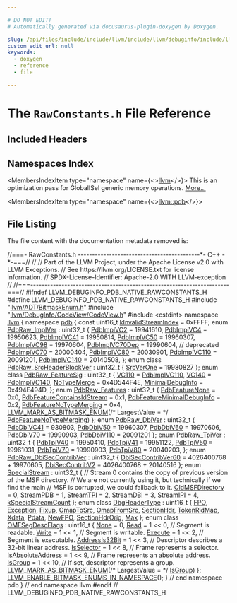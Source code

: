 ```yaml
---

# DO NOT EDIT!
# Automatically generated via docusaurus-plugin-doxygen by Doxygen.

slug: /api/files/include/include/llvm/include/llvm/debuginfo/include/llvm/debuginfo/pdb/include/llvm/debuginfo/pdb/native/rawconstants-h
custom_edit_url: null
keywords:
  - doxygen
  - reference
  - file

---
```





# The `RawConstants.h` File Reference

<DoxygenPage pluginConfig={pluginConfig}>



## Included Headers

<IncludesList>
<IncludesListItem
  filePath="llvm/ADT/BitmaskEnum.h"
  permalink="/docs/api/files/include/include/llvm/include/llvm/adt/bitmaskenum-h"
  isLocal="true" />
<IncludesListItem
  filePath="llvm/DebugInfo/CodeView/CodeView.h"
  permalink="/docs/api/files/include/include/llvm/include/llvm/debuginfo/include/llvm/debuginfo/codeview/codeview-h"
  isLocal="true" />
<IncludesListItem
  filePath="cstdint"
  permalink=""
  isLocal="false" />
</IncludesList>

## Namespaces Index

<MembersIndex>

<MembersIndexItem
  type="namespace"
  name={<><a href="/docs/api/namespaces/llvm">llvm</a></>}>
This is an optimization pass for GlobalISel generic memory operations. <a href="/docs/api/namespaces/llvm/#details">More...</a>
</MembersIndexItem>

<MembersIndexItem
  type="namespace"
  name={<><a href="/docs/api/namespaces/llvm/pdb">llvm::pdb</a></>}>
</MembersIndexItem>

</MembersIndex>


## File Listing

The file content with the documentation metadata removed is:

<ProgramListing>

<Link id="l00001" /><CodeLine lineNumber="1"><Highlight kind="comment">//===- RawConstants.h -------------------------------------------&#42;- C++ -&#42;-===//</Highlight><Highlight kind="normal"></Highlight></CodeLine>
<Link id="l00002" /><CodeLine lineNumber="2"><Highlight kind="normal"></Highlight><Highlight kind="comment">//</Highlight><Highlight kind="normal"></Highlight></CodeLine>
<Link id="l00003" /><CodeLine lineNumber="3"><Highlight kind="normal"></Highlight><Highlight kind="comment">// Part of the LLVM Project, under the Apache License v2.0 with LLVM Exceptions.</Highlight><Highlight kind="normal"></Highlight></CodeLine>
<Link id="l00004" /><CodeLine lineNumber="4"><Highlight kind="normal"></Highlight><Highlight kind="comment">// See https://llvm.org/LICENSE.txt for license information.</Highlight><Highlight kind="normal"></Highlight></CodeLine>
<Link id="l00005" /><CodeLine lineNumber="5"><Highlight kind="normal"></Highlight><Highlight kind="comment">// SPDX-License-Identifier: Apache-2.0 WITH LLVM-exception</Highlight><Highlight kind="normal"></Highlight></CodeLine>
<Link id="l00006" /><CodeLine lineNumber="6"><Highlight kind="normal"></Highlight><Highlight kind="comment">//</Highlight><Highlight kind="normal"></Highlight></CodeLine>
<Link id="l00007" /><CodeLine lineNumber="7"><Highlight kind="normal"></Highlight><Highlight kind="comment">//===----------------------------------------------------------------------===//</Highlight><Highlight kind="normal"></Highlight></CodeLine>
<Link id="l00008" /><CodeLine lineNumber="8"><Highlight kind="normal"></Highlight></CodeLine>
<Link id="l00009" /><CodeLine lineNumber="9"><Highlight kind="normal"></Highlight><Highlight kind="preprocessor">#ifndef LLVM&#95;DEBUGINFO&#95;PDB&#95;NATIVE&#95;RAWCONSTANTS&#95;H</Highlight><Highlight kind="normal"></Highlight></CodeLine>
<Link id="l00010" /><CodeLine lineNumber="10"><Highlight kind="normal"></Highlight><Highlight kind="preprocessor">#define LLVM&#95;DEBUGINFO&#95;PDB&#95;NATIVE&#95;RAWCONSTANTS&#95;H</Highlight><Highlight kind="normal"></Highlight></CodeLine>
<Link id="l00011" /><CodeLine lineNumber="11"><Highlight kind="normal"></Highlight></CodeLine>
<Link id="l00012" /><CodeLine lineNumber="12"><Highlight kind="normal"></Highlight><Highlight kind="preprocessor">#include &quot;<a href="/docs/api/files/include/include/llvm/include/llvm/adt/bitmaskenum-h">llvm/ADT/BitmaskEnum.h</a>&quot;</Highlight><Highlight kind="normal"></Highlight></CodeLine>
<Link id="l00013" /><CodeLine lineNumber="13"><Highlight kind="normal"></Highlight><Highlight kind="preprocessor">#include &quot;<a href="/docs/api/files/include/include/llvm/include/llvm/debuginfo/include/llvm/debuginfo/codeview/codeview-h">llvm/DebugInfo/CodeView/CodeView.h</a>&quot;</Highlight><Highlight kind="normal"></Highlight></CodeLine>
<Link id="l00014" /><CodeLine lineNumber="14"><Highlight kind="normal"></Highlight><Highlight kind="preprocessor">#include &lt;cstdint&gt;</Highlight><Highlight kind="normal"></Highlight></CodeLine>
<Link id="l00015" /><CodeLine lineNumber="15"><Highlight kind="normal"></Highlight></CodeLine>
<Link id="l00016" /><CodeLine lineNumber="16"><Highlight kind="normal"></Highlight><Highlight kind="keyword">namespace </Highlight><Highlight kind="normal"><a href="/docs/api/namespaces/llvm">llvm</a> &#123;</Highlight></CodeLine>
<Link id="l00017" /><CodeLine lineNumber="17"><Highlight kind="normal"></Highlight><Highlight kind="keyword">namespace </Highlight><Highlight kind="normal"><a href="/docs/api/namespaces/llvm/pdb">pdb</a> &#123;</Highlight></CodeLine>
<Link id="l00018" /><CodeLine lineNumber="18"><Highlight kind="normal"></Highlight></CodeLine>
<Link id="l00019" /><CodeLine lineNumber="19" lineLink="/docs/api/namespaces/llvm/pdb/#a0a7a9a9849fa2f1e5dec7a99ba9530da"><Highlight kind="normal"></Highlight><Highlight kind="keyword">const</Highlight><Highlight kind="normal"> uint16&#95;t <a href="/docs/api/namespaces/llvm/pdb/#a0a7a9a9849fa2f1e5dec7a99ba9530da">kInvalidStreamIndex</a> = 0xFFFF;</Highlight></CodeLine>
<Link id="l00020" /><CodeLine lineNumber="20"><Highlight kind="normal"></Highlight></CodeLine>
<Link id="l00021" /><CodeLine lineNumber="21" lineLink="/docs/api/namespaces/llvm/pdb/#ad17ec0f543b59c53c2661bea8c3b927e"><Highlight kind="normal"></Highlight><Highlight kind="keyword">enum</Highlight><Highlight kind="normal"> <a href="/docs/api/namespaces/llvm/pdb/#ad17ec0f543b59c53c2661bea8c3b927e">PdbRaw&#95;ImplVer</a> : uint32&#95;t &#123;</Highlight></CodeLine>
<Link id="l00022" /><CodeLine lineNumber="22" lineLink="/docs/api/namespaces/llvm/pdb/#ad17ec0f543b59c53c2661bea8c3b927eac38c1dcd9afd4e0af3d9b3e54417f318"><Highlight kind="normal">  <a href="/docs/api/namespaces/llvm/pdb/#ad17ec0f543b59c53c2661bea8c3b927eac38c1dcd9afd4e0af3d9b3e54417f318">PdbImplVC2</a> = 19941610,</Highlight></CodeLine>
<Link id="l00023" /><CodeLine lineNumber="23" lineLink="/docs/api/namespaces/llvm/pdb/#ad17ec0f543b59c53c2661bea8c3b927eadadde6afe9d4b277e1a3bdbb9560d242"><Highlight kind="normal">  <a href="/docs/api/namespaces/llvm/pdb/#ad17ec0f543b59c53c2661bea8c3b927eadadde6afe9d4b277e1a3bdbb9560d242">PdbImplVC4</a> = 19950623,</Highlight></CodeLine>
<Link id="l00024" /><CodeLine lineNumber="24" lineLink="/docs/api/namespaces/llvm/pdb/#ad17ec0f543b59c53c2661bea8c3b927eaca5b2b81041ea4c32360dffed232189b"><Highlight kind="normal">  <a href="/docs/api/namespaces/llvm/pdb/#ad17ec0f543b59c53c2661bea8c3b927eaca5b2b81041ea4c32360dffed232189b">PdbImplVC41</a> = 19950814,</Highlight></CodeLine>
<Link id="l00025" /><CodeLine lineNumber="25" lineLink="/docs/api/namespaces/llvm/pdb/#ad17ec0f543b59c53c2661bea8c3b927ea4e2e8184febfada53c65ee4aa2112ee7"><Highlight kind="normal">  <a href="/docs/api/namespaces/llvm/pdb/#ad17ec0f543b59c53c2661bea8c3b927ea4e2e8184febfada53c65ee4aa2112ee7">PdbImplVC50</a> = 19960307,</Highlight></CodeLine>
<Link id="l00026" /><CodeLine lineNumber="26" lineLink="/docs/api/namespaces/llvm/pdb/#ad17ec0f543b59c53c2661bea8c3b927eab1101c67267ca226bce01dc11757f8a1"><Highlight kind="normal">  <a href="/docs/api/namespaces/llvm/pdb/#ad17ec0f543b59c53c2661bea8c3b927eab1101c67267ca226bce01dc11757f8a1">PdbImplVC98</a> = 19970604,</Highlight></CodeLine>
<Link id="l00027" /><CodeLine lineNumber="27" lineLink="/docs/api/namespaces/llvm/pdb/#ad17ec0f543b59c53c2661bea8c3b927ea78747fea1a006da772033202b947e27c"><Highlight kind="normal">  <a href="/docs/api/namespaces/llvm/pdb/#ad17ec0f543b59c53c2661bea8c3b927ea78747fea1a006da772033202b947e27c">PdbImplVC70Dep</a> = 19990604, </Highlight><Highlight kind="comment">// deprecated</Highlight><Highlight kind="normal"></Highlight></CodeLine>
<Link id="l00028" /><CodeLine lineNumber="28" lineLink="/docs/api/namespaces/llvm/pdb/#ad17ec0f543b59c53c2661bea8c3b927ea0100542a7c938adb43d4b979331bbcb5"><Highlight kind="normal">  <a href="/docs/api/namespaces/llvm/pdb/#ad17ec0f543b59c53c2661bea8c3b927ea0100542a7c938adb43d4b979331bbcb5">PdbImplVC70</a> = 20000404,</Highlight></CodeLine>
<Link id="l00029" /><CodeLine lineNumber="29" lineLink="/docs/api/namespaces/llvm/pdb/#ad17ec0f543b59c53c2661bea8c3b927eae331f6be7b6e4078f194ae15dac03f51"><Highlight kind="normal">  <a href="/docs/api/namespaces/llvm/pdb/#ad17ec0f543b59c53c2661bea8c3b927eae331f6be7b6e4078f194ae15dac03f51">PdbImplVC80</a> = 20030901,</Highlight></CodeLine>
<Link id="l00030" /><CodeLine lineNumber="30" lineLink="/docs/api/namespaces/llvm/pdb/#ad17ec0f543b59c53c2661bea8c3b927eafcbe56d20b3e5fd6ca2844aba0ef00bb"><Highlight kind="normal">  <a href="/docs/api/namespaces/llvm/pdb/#ad17ec0f543b59c53c2661bea8c3b927eafcbe56d20b3e5fd6ca2844aba0ef00bb">PdbImplVC110</a> = 20091201,</Highlight></CodeLine>
<Link id="l00031" /><CodeLine lineNumber="31" lineLink="/docs/api/namespaces/llvm/pdb/#ad17ec0f543b59c53c2661bea8c3b927eaa177009c6d59129a5c452042096ccf25"><Highlight kind="normal">  <a href="/docs/api/namespaces/llvm/pdb/#ad17ec0f543b59c53c2661bea8c3b927eaa177009c6d59129a5c452042096ccf25">PdbImplVC140</a> = 20140508,</Highlight></CodeLine>
<Link id="l00032" /><CodeLine lineNumber="32"><Highlight kind="normal">&#125;;</Highlight></CodeLine>
<Link id="l00033" /><CodeLine lineNumber="33"><Highlight kind="normal"></Highlight></CodeLine>
<Link id="l00034" /><CodeLine lineNumber="34" lineLink="/docs/api/namespaces/llvm/pdb/#a95deca884b4769adec87397f7d148e09"><Highlight kind="normal"></Highlight><Highlight kind="keyword">enum class</Highlight><Highlight kind="normal"> <a href="/docs/api/namespaces/llvm/pdb/#a95deca884b4769adec87397f7d148e09">PdbRaw&#95;SrcHeaderBlockVer</a> : uint32&#95;t &#123; <a href="/docs/api/namespaces/llvm/pdb/#a95deca884b4769adec87397f7d148e09ac43f5f5c957e433db3d2e0ea093e5297">SrcVerOne</a> = 19980827 &#125;;</Highlight></CodeLine>
<Link id="l00035" /><CodeLine lineNumber="35"><Highlight kind="normal"></Highlight></CodeLine>
<Link id="l00036" /><CodeLine lineNumber="36" lineLink="/docs/api/namespaces/llvm/pdb/#a86e0553e34d25c1eba47da3234b144f7"><Highlight kind="normal"></Highlight><Highlight kind="keyword">enum class</Highlight><Highlight kind="normal"> <a href="/docs/api/namespaces/llvm/pdb/#a86e0553e34d25c1eba47da3234b144f7">PdbRaw&#95;FeatureSig</a> : uint32&#95;t &#123;</Highlight></CodeLine>
<Link id="l00037" /><CodeLine lineNumber="37" lineLink="/docs/api/namespaces/llvm/pdb/#a86e0553e34d25c1eba47da3234b144f7a8a67e6b6705f4a011838a8242242e35f"><Highlight kind="normal">  <a href="/docs/api/namespaces/llvm/pdb/#a86e0553e34d25c1eba47da3234b144f7a8a67e6b6705f4a011838a8242242e35f">VC110</a> = <a href="/docs/api/namespaces/llvm/pdb/#ad17ec0f543b59c53c2661bea8c3b927eafcbe56d20b3e5fd6ca2844aba0ef00bb">PdbImplVC110</a>,</Highlight></CodeLine>
<Link id="l00038" /><CodeLine lineNumber="38" lineLink="/docs/api/namespaces/llvm/pdb/#a86e0553e34d25c1eba47da3234b144f7a090d36009ce4ca0698bae2c1abba7be9"><Highlight kind="normal">  <a href="/docs/api/namespaces/llvm/pdb/#a86e0553e34d25c1eba47da3234b144f7a090d36009ce4ca0698bae2c1abba7be9">VC140</a> = <a href="/docs/api/namespaces/llvm/pdb/#ad17ec0f543b59c53c2661bea8c3b927eaa177009c6d59129a5c452042096ccf25">PdbImplVC140</a>,</Highlight></CodeLine>
<Link id="l00039" /><CodeLine lineNumber="39" lineLink="/docs/api/namespaces/llvm/pdb/#a86e0553e34d25c1eba47da3234b144f7ae4236c942ccac2d6cbb6fdb330d5a67d"><Highlight kind="normal">  <a href="/docs/api/namespaces/llvm/pdb/#a86e0553e34d25c1eba47da3234b144f7ae4236c942ccac2d6cbb6fdb330d5a67d">NoTypeMerge</a> = 0x4D544F4E,</Highlight></CodeLine>
<Link id="l00040" /><CodeLine lineNumber="40" lineLink="/docs/api/namespaces/llvm/pdb/#a86e0553e34d25c1eba47da3234b144f7ac04233006ecdd96147cf1c91ef59a36a"><Highlight kind="normal">  <a href="/docs/api/namespaces/llvm/pdb/#a86e0553e34d25c1eba47da3234b144f7ac04233006ecdd96147cf1c91ef59a36a">MinimalDebugInfo</a> = 0x494E494D,</Highlight></CodeLine>
<Link id="l00041" /><CodeLine lineNumber="41"><Highlight kind="normal">&#125;;</Highlight></CodeLine>
<Link id="l00042" /><CodeLine lineNumber="42"><Highlight kind="normal"></Highlight></CodeLine>
<Link id="l00043" /><CodeLine lineNumber="43" lineLink="/docs/api/namespaces/llvm/pdb/#a731e4835a2b752a938539925fcb0e1b9"><Highlight kind="normal"></Highlight><Highlight kind="keyword">enum</Highlight><Highlight kind="normal"> <a href="/docs/api/namespaces/llvm/pdb/#a731e4835a2b752a938539925fcb0e1b9">PdbRaw&#95;Features</a> : uint32&#95;t &#123;</Highlight></CodeLine>
<Link id="l00044" /><CodeLine lineNumber="44" lineLink="/docs/api/namespaces/llvm/pdb/#a731e4835a2b752a938539925fcb0e1b9a568a23d06a25518a6f26b7ba45016cc5"><Highlight kind="normal">  <a href="/docs/api/namespaces/llvm/pdb/#a731e4835a2b752a938539925fcb0e1b9a568a23d06a25518a6f26b7ba45016cc5">PdbFeatureNone</a> = 0x0,</Highlight></CodeLine>
<Link id="l00045" /><CodeLine lineNumber="45" lineLink="/docs/api/namespaces/llvm/pdb/#a731e4835a2b752a938539925fcb0e1b9afbfc37c08fe887d54debc46ca8da1f48"><Highlight kind="normal">  <a href="/docs/api/namespaces/llvm/pdb/#a731e4835a2b752a938539925fcb0e1b9afbfc37c08fe887d54debc46ca8da1f48">PdbFeatureContainsIdStream</a> = 0x1,</Highlight></CodeLine>
<Link id="l00046" /><CodeLine lineNumber="46" lineLink="/docs/api/namespaces/llvm/pdb/#a731e4835a2b752a938539925fcb0e1b9a5bbdcc60da267e84d84622f76b4f201d"><Highlight kind="normal">  <a href="/docs/api/namespaces/llvm/pdb/#a731e4835a2b752a938539925fcb0e1b9a5bbdcc60da267e84d84622f76b4f201d">PdbFeatureMinimalDebugInfo</a> = 0x2,</Highlight></CodeLine>
<Link id="l00047" /><CodeLine lineNumber="47" lineLink="/docs/api/namespaces/llvm/pdb/#a731e4835a2b752a938539925fcb0e1b9a90c22b2f525ea871e1e7e2c081ff6609"><Highlight kind="normal">  <a href="/docs/api/namespaces/llvm/pdb/#a731e4835a2b752a938539925fcb0e1b9a90c22b2f525ea871e1e7e2c081ff6609">PdbFeatureNoTypeMerging</a> = 0x4,</Highlight></CodeLine>
<Link id="l00048" /><CodeLine lineNumber="48"><Highlight kind="normal">  <a href="/docs/api/namespaces/llvm/#a9db8c44b250b90e3ab7e4d144e7c9c2eaab882f7771b12a605e94c8abb12db9cf">LLVM&#95;MARK&#95;AS&#95;BITMASK&#95;ENUM</a>(</Highlight><Highlight kind="comment">/&#42; LargestValue = &#42;/</Highlight><Highlight kind="normal"> <a href="/docs/api/namespaces/llvm/pdb/#a731e4835a2b752a938539925fcb0e1b9a90c22b2f525ea871e1e7e2c081ff6609">PdbFeatureNoTypeMerging</a>)</Highlight></CodeLine>
<Link id="l00049" /><CodeLine lineNumber="49"><Highlight kind="normal">&#125;;</Highlight></CodeLine>
<Link id="l00050" /><CodeLine lineNumber="50"><Highlight kind="normal"></Highlight></CodeLine>
<Link id="l00051" /><CodeLine lineNumber="51" lineLink="/docs/api/namespaces/llvm/pdb/#a9d89da1d1c09b15fbb63c9c4495c73ad"><Highlight kind="normal"></Highlight><Highlight kind="keyword">enum</Highlight><Highlight kind="normal"> <a href="/docs/api/namespaces/llvm/pdb/#a9d89da1d1c09b15fbb63c9c4495c73ad">PdbRaw&#95;DbiVer</a> : uint32&#95;t &#123;</Highlight></CodeLine>
<Link id="l00052" /><CodeLine lineNumber="52" lineLink="/docs/api/namespaces/llvm/pdb/#a9d89da1d1c09b15fbb63c9c4495c73adae81ea1cf2eb9665778675c4034e9114d"><Highlight kind="normal">  <a href="/docs/api/namespaces/llvm/pdb/#a9d89da1d1c09b15fbb63c9c4495c73adae81ea1cf2eb9665778675c4034e9114d">PdbDbiVC41</a> = 930803,</Highlight></CodeLine>
<Link id="l00053" /><CodeLine lineNumber="53" lineLink="/docs/api/namespaces/llvm/pdb/#a9d89da1d1c09b15fbb63c9c4495c73adaecb638119c4ad195714cca8ad83136f9"><Highlight kind="normal">  <a href="/docs/api/namespaces/llvm/pdb/#a9d89da1d1c09b15fbb63c9c4495c73adaecb638119c4ad195714cca8ad83136f9">PdbDbiV50</a> = 19960307,</Highlight></CodeLine>
<Link id="l00054" /><CodeLine lineNumber="54" lineLink="/docs/api/namespaces/llvm/pdb/#a9d89da1d1c09b15fbb63c9c4495c73adae4286db641a64e26fc0630125bd02953"><Highlight kind="normal">  <a href="/docs/api/namespaces/llvm/pdb/#a9d89da1d1c09b15fbb63c9c4495c73adae4286db641a64e26fc0630125bd02953">PdbDbiV60</a> = 19970606,</Highlight></CodeLine>
<Link id="l00055" /><CodeLine lineNumber="55" lineLink="/docs/api/namespaces/llvm/pdb/#a9d89da1d1c09b15fbb63c9c4495c73ada42ab070cbc19b59670096fe59b55f3fe"><Highlight kind="normal">  <a href="/docs/api/namespaces/llvm/pdb/#a9d89da1d1c09b15fbb63c9c4495c73ada42ab070cbc19b59670096fe59b55f3fe">PdbDbiV70</a> = 19990903,</Highlight></CodeLine>
<Link id="l00056" /><CodeLine lineNumber="56" lineLink="/docs/api/namespaces/llvm/pdb/#a9d89da1d1c09b15fbb63c9c4495c73ada49d7a1f4266e7b4099ce4a0e3b38c26b"><Highlight kind="normal">  <a href="/docs/api/namespaces/llvm/pdb/#a9d89da1d1c09b15fbb63c9c4495c73ada49d7a1f4266e7b4099ce4a0e3b38c26b">PdbDbiV110</a> = 20091201</Highlight></CodeLine>
<Link id="l00057" /><CodeLine lineNumber="57"><Highlight kind="normal">&#125;;</Highlight></CodeLine>
<Link id="l00058" /><CodeLine lineNumber="58"><Highlight kind="normal"></Highlight></CodeLine>
<Link id="l00059" /><CodeLine lineNumber="59" lineLink="/docs/api/namespaces/llvm/pdb/#ae402108ae2a649ee55d16ba337bc174a"><Highlight kind="normal"></Highlight><Highlight kind="keyword">enum</Highlight><Highlight kind="normal"> <a href="/docs/api/namespaces/llvm/pdb/#ae402108ae2a649ee55d16ba337bc174a">PdbRaw&#95;TpiVer</a> : uint32&#95;t &#123;</Highlight></CodeLine>
<Link id="l00060" /><CodeLine lineNumber="60" lineLink="/docs/api/namespaces/llvm/pdb/#ae402108ae2a649ee55d16ba337bc174aa3477880f8b2202bbcfc3ba0555b5c844"><Highlight kind="normal">  <a href="/docs/api/namespaces/llvm/pdb/#ae402108ae2a649ee55d16ba337bc174aa3477880f8b2202bbcfc3ba0555b5c844">PdbTpiV40</a> = 19950410,</Highlight></CodeLine>
<Link id="l00061" /><CodeLine lineNumber="61" lineLink="/docs/api/namespaces/llvm/pdb/#ae402108ae2a649ee55d16ba337bc174aa949872d56b239912cb08780163d8effb"><Highlight kind="normal">  <a href="/docs/api/namespaces/llvm/pdb/#ae402108ae2a649ee55d16ba337bc174aa949872d56b239912cb08780163d8effb">PdbTpiV41</a> = 19951122,</Highlight></CodeLine>
<Link id="l00062" /><CodeLine lineNumber="62" lineLink="/docs/api/namespaces/llvm/pdb/#ae402108ae2a649ee55d16ba337bc174aa2491a9edb73c1c79261260b370adf58b"><Highlight kind="normal">  <a href="/docs/api/namespaces/llvm/pdb/#ae402108ae2a649ee55d16ba337bc174aa2491a9edb73c1c79261260b370adf58b">PdbTpiV50</a> = 19961031,</Highlight></CodeLine>
<Link id="l00063" /><CodeLine lineNumber="63" lineLink="/docs/api/namespaces/llvm/pdb/#ae402108ae2a649ee55d16ba337bc174aa9906f4468e471b85ae8352f819f6de91"><Highlight kind="normal">  <a href="/docs/api/namespaces/llvm/pdb/#ae402108ae2a649ee55d16ba337bc174aa9906f4468e471b85ae8352f819f6de91">PdbTpiV70</a> = 19990903,</Highlight></CodeLine>
<Link id="l00064" /><CodeLine lineNumber="64" lineLink="/docs/api/namespaces/llvm/pdb/#ae402108ae2a649ee55d16ba337bc174aa12290acb13e33c5cc9d10e6c99b06133"><Highlight kind="normal">  <a href="/docs/api/namespaces/llvm/pdb/#ae402108ae2a649ee55d16ba337bc174aa12290acb13e33c5cc9d10e6c99b06133">PdbTpiV80</a> = 20040203,</Highlight></CodeLine>
<Link id="l00065" /><CodeLine lineNumber="65"><Highlight kind="normal">&#125;;</Highlight></CodeLine>
<Link id="l00066" /><CodeLine lineNumber="66"><Highlight kind="normal"></Highlight></CodeLine>
<Link id="l00067" /><CodeLine lineNumber="67" lineLink="/docs/api/namespaces/llvm/pdb/#ae225e561af00d197a94010952d536a8b"><Highlight kind="normal"></Highlight><Highlight kind="keyword">enum</Highlight><Highlight kind="normal"> <a href="/docs/api/namespaces/llvm/pdb/#ae225e561af00d197a94010952d536a8b">PdbRaw&#95;DbiSecContribVer</a> : uint32&#95;t &#123;</Highlight></CodeLine>
<Link id="l00068" /><CodeLine lineNumber="68" lineLink="/docs/api/namespaces/llvm/pdb/#ae225e561af00d197a94010952d536a8ba3c20f691ca79ecef5c928453bca77605"><Highlight kind="normal">  <a href="/docs/api/namespaces/llvm/pdb/#ae225e561af00d197a94010952d536a8ba3c20f691ca79ecef5c928453bca77605">DbiSecContribVer60</a> = 4026400768 + 19970605,</Highlight></CodeLine>
<Link id="l00069" /><CodeLine lineNumber="69" lineLink="/docs/api/namespaces/llvm/pdb/#ae225e561af00d197a94010952d536a8ba6cf96f596d3629bb03ae180a52aabc8e"><Highlight kind="normal">  <a href="/docs/api/namespaces/llvm/pdb/#ae225e561af00d197a94010952d536a8ba6cf96f596d3629bb03ae180a52aabc8e">DbiSecContribV2</a> = 4026400768 + 20140516</Highlight></CodeLine>
<Link id="l00070" /><CodeLine lineNumber="70"><Highlight kind="normal">&#125;;</Highlight></CodeLine>
<Link id="l00071" /><CodeLine lineNumber="71"><Highlight kind="normal"></Highlight></CodeLine>
<Link id="l00072" /><CodeLine lineNumber="72" lineLink="/docs/api/namespaces/llvm/pdb/#a330fc2ae3951b2cb65f9afe18148477c"><Highlight kind="normal"></Highlight><Highlight kind="keyword">enum</Highlight><Highlight kind="normal"> <a href="/docs/api/namespaces/llvm/pdb/#a330fc2ae3951b2cb65f9afe18148477c">SpecialStream</a> : uint32&#95;t &#123;</Highlight></CodeLine>
<Link id="l00073" /><CodeLine lineNumber="73"><Highlight kind="normal">  </Highlight><Highlight kind="comment">// Stream 0 contains the copy of previous version of the MSF directory.</Highlight><Highlight kind="normal"></Highlight></CodeLine>
<Link id="l00074" /><CodeLine lineNumber="74"><Highlight kind="normal">  </Highlight><Highlight kind="comment">// We are not currently using it, but technically if we find the main</Highlight><Highlight kind="normal"></Highlight></CodeLine>
<Link id="l00075" /><CodeLine lineNumber="75"><Highlight kind="normal">  </Highlight><Highlight kind="comment">// MSF is corrupted, we could fallback to it.</Highlight><Highlight kind="normal"></Highlight></CodeLine>
<Link id="l00076" /><CodeLine lineNumber="76" lineLink="/docs/api/namespaces/llvm/pdb/#a330fc2ae3951b2cb65f9afe18148477ca44cc1f7914b12b793976afa7cf8b9210"><Highlight kind="normal">  <a href="/docs/api/namespaces/llvm/pdb/#a330fc2ae3951b2cb65f9afe18148477ca44cc1f7914b12b793976afa7cf8b9210">OldMSFDirectory</a> = 0,</Highlight></CodeLine>
<Link id="l00077" /><CodeLine lineNumber="77"><Highlight kind="normal"></Highlight></CodeLine>
<Link id="l00078" /><CodeLine lineNumber="78" lineLink="/docs/api/namespaces/llvm/pdb/#a330fc2ae3951b2cb65f9afe18148477caff1afc8ed2f89a3fba98b6e66d34ff22"><Highlight kind="normal">  <a href="/docs/api/namespaces/llvm/pdb/#a330fc2ae3951b2cb65f9afe18148477caff1afc8ed2f89a3fba98b6e66d34ff22">StreamPDB</a> = 1,</Highlight></CodeLine>
<Link id="l00079" /><CodeLine lineNumber="79" lineLink="/docs/api/namespaces/llvm/pdb/#a330fc2ae3951b2cb65f9afe18148477caeb346ebd980b4497546a22f978bbdc19"><Highlight kind="normal">  <a href="/docs/api/namespaces/llvm/pdb/#a330fc2ae3951b2cb65f9afe18148477caeb346ebd980b4497546a22f978bbdc19">StreamTPI</a> = 2,</Highlight></CodeLine>
<Link id="l00080" /><CodeLine lineNumber="80" lineLink="/docs/api/namespaces/llvm/pdb/#a330fc2ae3951b2cb65f9afe18148477ca8de03194e7bbcb4f5d63b214f3e45424"><Highlight kind="normal">  <a href="/docs/api/namespaces/llvm/pdb/#a330fc2ae3951b2cb65f9afe18148477ca8de03194e7bbcb4f5d63b214f3e45424">StreamDBI</a> = 3,</Highlight></CodeLine>
<Link id="l00081" /><CodeLine lineNumber="81" lineLink="/docs/api/namespaces/llvm/pdb/#a330fc2ae3951b2cb65f9afe18148477caf1c5192a50efac0a24a738de0948f60f"><Highlight kind="normal">  <a href="/docs/api/namespaces/llvm/pdb/#a330fc2ae3951b2cb65f9afe18148477caf1c5192a50efac0a24a738de0948f60f">StreamIPI</a> = 4,</Highlight></CodeLine>
<Link id="l00082" /><CodeLine lineNumber="82"><Highlight kind="normal"></Highlight></CodeLine>
<Link id="l00083" /><CodeLine lineNumber="83" lineLink="/docs/api/namespaces/llvm/pdb/#a330fc2ae3951b2cb65f9afe18148477ca27f0a797a8ad4f3df50b0d1227495097"><Highlight kind="normal">  <a href="/docs/api/namespaces/llvm/pdb/#a330fc2ae3951b2cb65f9afe18148477ca27f0a797a8ad4f3df50b0d1227495097">kSpecialStreamCount</a></Highlight></CodeLine>
<Link id="l00084" /><CodeLine lineNumber="84"><Highlight kind="normal">&#125;;</Highlight></CodeLine>
<Link id="l00085" /><CodeLine lineNumber="85"><Highlight kind="normal"></Highlight></CodeLine>
<Link id="l00086" /><CodeLine lineNumber="86" lineLink="/docs/api/namespaces/llvm/pdb/#a81a0fae24e6bdfe240da4249a8da5978"><Highlight kind="normal"></Highlight><Highlight kind="keyword">enum class</Highlight><Highlight kind="normal"> <a href="/docs/api/namespaces/llvm/pdb/#a81a0fae24e6bdfe240da4249a8da5978">DbgHeaderType</a> : uint16&#95;t &#123;</Highlight></CodeLine>
<Link id="l00087" /><CodeLine lineNumber="87" lineLink="/docs/api/namespaces/llvm/pdb/#a81a0fae24e6bdfe240da4249a8da5978a35ea4c99f863ce15ab2ba69d09942e0a"><Highlight kind="normal">  <a href="/docs/api/namespaces/llvm/pdb/#a81a0fae24e6bdfe240da4249a8da5978a35ea4c99f863ce15ab2ba69d09942e0a">FPO</a>,</Highlight></CodeLine>
<Link id="l00088" /><CodeLine lineNumber="88" lineLink="/docs/api/namespaces/llvm/pdb/#a81a0fae24e6bdfe240da4249a8da5978ab0d4998a26f5b5742ad38c4af8817e32"><Highlight kind="normal">  <a href="/docs/api/namespaces/llvm/pdb/#a81a0fae24e6bdfe240da4249a8da5978ab0d4998a26f5b5742ad38c4af8817e32">Exception</a>,</Highlight></CodeLine>
<Link id="l00089" /><CodeLine lineNumber="89" lineLink="/docs/api/namespaces/llvm/pdb/#a81a0fae24e6bdfe240da4249a8da5978a390a7fdcb718827d88707df7742ace85"><Highlight kind="normal">  <a href="/docs/api/namespaces/llvm/pdb/#a81a0fae24e6bdfe240da4249a8da5978a390a7fdcb718827d88707df7742ace85">Fixup</a>,</Highlight></CodeLine>
<Link id="l00090" /><CodeLine lineNumber="90" lineLink="/docs/api/namespaces/llvm/pdb/#a81a0fae24e6bdfe240da4249a8da5978a831c1e75a606e8e58aabf95cd90a9add"><Highlight kind="normal">  <a href="/docs/api/namespaces/llvm/pdb/#a81a0fae24e6bdfe240da4249a8da5978a831c1e75a606e8e58aabf95cd90a9add">OmapToSrc</a>,</Highlight></CodeLine>
<Link id="l00091" /><CodeLine lineNumber="91" lineLink="/docs/api/namespaces/llvm/pdb/#a81a0fae24e6bdfe240da4249a8da5978ab1fe2333e0e3867ea47bf8d1383a6461"><Highlight kind="normal">  <a href="/docs/api/namespaces/llvm/pdb/#a81a0fae24e6bdfe240da4249a8da5978ab1fe2333e0e3867ea47bf8d1383a6461">OmapFromSrc</a>,</Highlight></CodeLine>
<Link id="l00092" /><CodeLine lineNumber="92" lineLink="/docs/api/namespaces/llvm/pdb/#a81a0fae24e6bdfe240da4249a8da5978a8f49489c91c9602211d914262903a82a"><Highlight kind="normal">  <a href="/docs/api/namespaces/llvm/pdb/#a81a0fae24e6bdfe240da4249a8da5978a8f49489c91c9602211d914262903a82a">SectionHdr</a>,</Highlight></CodeLine>
<Link id="l00093" /><CodeLine lineNumber="93" lineLink="/docs/api/namespaces/llvm/pdb/#a81a0fae24e6bdfe240da4249a8da5978a4865137c274dd3df7b53446537a9b619"><Highlight kind="normal">  <a href="/docs/api/namespaces/llvm/pdb/#a81a0fae24e6bdfe240da4249a8da5978a4865137c274dd3df7b53446537a9b619">TokenRidMap</a>,</Highlight></CodeLine>
<Link id="l00094" /><CodeLine lineNumber="94" lineLink="/docs/api/namespaces/llvm/pdb/#a81a0fae24e6bdfe240da4249a8da5978a1b6b3bfc3236ec8fe0ab9a3814f2868c"><Highlight kind="normal">  <a href="/docs/api/namespaces/llvm/pdb/#a81a0fae24e6bdfe240da4249a8da5978a1b6b3bfc3236ec8fe0ab9a3814f2868c">Xdata</a>,</Highlight></CodeLine>
<Link id="l00095" /><CodeLine lineNumber="95" lineLink="/docs/api/namespaces/llvm/pdb/#a81a0fae24e6bdfe240da4249a8da5978adb819d3d12c83aa81ea5c66cb297ba76"><Highlight kind="normal">  <a href="/docs/api/namespaces/llvm/pdb/#a81a0fae24e6bdfe240da4249a8da5978adb819d3d12c83aa81ea5c66cb297ba76">Pdata</a>,</Highlight></CodeLine>
<Link id="l00096" /><CodeLine lineNumber="96" lineLink="/docs/api/namespaces/llvm/pdb/#a81a0fae24e6bdfe240da4249a8da5978afcb28fc2326f0208abf7a52256944083"><Highlight kind="normal">  <a href="/docs/api/namespaces/llvm/pdb/#a81a0fae24e6bdfe240da4249a8da5978afcb28fc2326f0208abf7a52256944083">NewFPO</a>,</Highlight></CodeLine>
<Link id="l00097" /><CodeLine lineNumber="97" lineLink="/docs/api/namespaces/llvm/pdb/#a81a0fae24e6bdfe240da4249a8da5978a5771c7d946f90119162a16821166c082"><Highlight kind="normal">  <a href="/docs/api/namespaces/llvm/pdb/#a81a0fae24e6bdfe240da4249a8da5978a5771c7d946f90119162a16821166c082">SectionHdrOrig</a>,</Highlight></CodeLine>
<Link id="l00098" /><CodeLine lineNumber="98" lineLink="/docs/api/namespaces/llvm/pdb/#a81a0fae24e6bdfe240da4249a8da5978a6a061313d22e51e0f25b7cd4dc065233"><Highlight kind="normal">  <a href="/docs/api/namespaces/llvm/pdb/#a81a0fae24e6bdfe240da4249a8da5978a6a061313d22e51e0f25b7cd4dc065233">Max</a></Highlight></CodeLine>
<Link id="l00099" /><CodeLine lineNumber="99"><Highlight kind="normal">&#125;;</Highlight></CodeLine>
<Link id="l00100" /><CodeLine lineNumber="100"><Highlight kind="normal"></Highlight></CodeLine>
<Link id="l00101" /><CodeLine lineNumber="101" lineLink="/docs/api/namespaces/llvm/pdb/#a39ee700138913a49bc90faf2c1db0b9b"><Highlight kind="normal"></Highlight><Highlight kind="keyword">enum class</Highlight><Highlight kind="normal"> <a href="/docs/api/namespaces/llvm/pdb/#a39ee700138913a49bc90faf2c1db0b9b">OMFSegDescFlags</a> : uint16&#95;t &#123;</Highlight></CodeLine>
<Link id="l00102" /><CodeLine lineNumber="102" lineLink="/docs/api/namespaces/llvm/pdb/#a39ee700138913a49bc90faf2c1db0b9ba6adf97f83acf6453d4a6a4b1070f3754"><Highlight kind="normal">  <a href="/docs/api/namespaces/llvm/pdb/#a952cb7401a07c49e2879fbfc92f0dc2ca6adf97f83acf6453d4a6a4b1070f3754">None</a> = 0,</Highlight></CodeLine>
<Link id="l00103" /><CodeLine lineNumber="103" lineLink="/docs/api/namespaces/llvm/pdb/#a39ee700138913a49bc90faf2c1db0b9ba7a1a5f3e79fdc91edf2f5ead9d66abb4"><Highlight kind="normal">  <a href="/docs/api/namespaces/llvm/pdb/#a39ee700138913a49bc90faf2c1db0b9ba7a1a5f3e79fdc91edf2f5ead9d66abb4">Read</a> = 1 &lt;&lt; 0,              </Highlight><Highlight kind="comment">// Segment is readable.</Highlight><Highlight kind="normal"></Highlight></CodeLine>
<Link id="l00104" /><CodeLine lineNumber="104" lineLink="/docs/api/namespaces/llvm/pdb/#a39ee700138913a49bc90faf2c1db0b9ba1129c0e4d43f2d121652a7302712cff6"><Highlight kind="normal">  <a href="/docs/api/namespaces/llvm/pdb/#a39ee700138913a49bc90faf2c1db0b9ba1129c0e4d43f2d121652a7302712cff6">Write</a> = 1 &lt;&lt; 1,             </Highlight><Highlight kind="comment">// Segment is writable.</Highlight><Highlight kind="normal"></Highlight></CodeLine>
<Link id="l00105" /><CodeLine lineNumber="105" lineLink="/docs/api/namespaces/llvm/pdb/#a39ee700138913a49bc90faf2c1db0b9ba40cd014b7b6251e3a22e6a45a73a64e1"><Highlight kind="normal">  <a href="/docs/api/namespaces/llvm/pdb/#a39ee700138913a49bc90faf2c1db0b9ba40cd014b7b6251e3a22e6a45a73a64e1">Execute</a> = 1 &lt;&lt; 2,           </Highlight><Highlight kind="comment">// Segment is executable.</Highlight><Highlight kind="normal"></Highlight></CodeLine>
<Link id="l00106" /><CodeLine lineNumber="106" lineLink="/docs/api/namespaces/llvm/pdb/#a39ee700138913a49bc90faf2c1db0b9ba12640bca518ac6f51d59d626f72a51f2"><Highlight kind="normal">  <a href="/docs/api/namespaces/llvm/pdb/#a39ee700138913a49bc90faf2c1db0b9ba12640bca518ac6f51d59d626f72a51f2">AddressIs32Bit</a> = 1 &lt;&lt; 3,    </Highlight><Highlight kind="comment">// Descriptor describes a 32-bit linear address.</Highlight><Highlight kind="normal"></Highlight></CodeLine>
<Link id="l00107" /><CodeLine lineNumber="107" lineLink="/docs/api/namespaces/llvm/pdb/#a39ee700138913a49bc90faf2c1db0b9bab2865e8fee77da79e0b04f082effd84d"><Highlight kind="normal">  <a href="/docs/api/namespaces/llvm/pdb/#a39ee700138913a49bc90faf2c1db0b9bab2865e8fee77da79e0b04f082effd84d">IsSelector</a> = 1 &lt;&lt; 8,        </Highlight><Highlight kind="comment">// Frame represents a selector.</Highlight><Highlight kind="normal"></Highlight></CodeLine>
<Link id="l00108" /><CodeLine lineNumber="108" lineLink="/docs/api/namespaces/llvm/pdb/#a39ee700138913a49bc90faf2c1db0b9ba11ea5c423e13a5f526358f2def771e1b"><Highlight kind="normal">  <a href="/docs/api/namespaces/llvm/pdb/#a39ee700138913a49bc90faf2c1db0b9ba11ea5c423e13a5f526358f2def771e1b">IsAbsoluteAddress</a> = 1 &lt;&lt; 9, </Highlight><Highlight kind="comment">// Frame represents an absolute address.</Highlight><Highlight kind="normal"></Highlight></CodeLine>
<Link id="l00109" /><CodeLine lineNumber="109" lineLink="/docs/api/namespaces/llvm/pdb/#a39ee700138913a49bc90faf2c1db0b9ba3318338bc748c9ce695ffda72a8d6112"><Highlight kind="normal">  <a href="/docs/api/namespaces/llvm/pdb/#a39ee700138913a49bc90faf2c1db0b9ba3318338bc748c9ce695ffda72a8d6112">IsGroup</a> = 1 &lt;&lt; 10,          </Highlight><Highlight kind="comment">// If set, descriptor represents a group.</Highlight><Highlight kind="normal"></Highlight></CodeLine>
<Link id="l00110" /><CodeLine lineNumber="110"><Highlight kind="normal">  <a href="/docs/api/namespaces/llvm/#a9db8c44b250b90e3ab7e4d144e7c9c2eaab882f7771b12a605e94c8abb12db9cf">LLVM&#95;MARK&#95;AS&#95;BITMASK&#95;ENUM</a>(</Highlight><Highlight kind="comment">/&#42; LargestValue = &#42;/</Highlight><Highlight kind="normal"> <a href="/docs/api/namespaces/llvm/pdb/#a39ee700138913a49bc90faf2c1db0b9ba3318338bc748c9ce695ffda72a8d6112">IsGroup</a>)</Highlight></CodeLine>
<Link id="l00111" /><CodeLine lineNumber="111"><Highlight kind="normal">&#125;;</Highlight></CodeLine>
<Link id="l00112" /><CodeLine lineNumber="112"><Highlight kind="normal"></Highlight></CodeLine>
<Link id="l00113" /><CodeLine lineNumber="113"><Highlight kind="normal"><a href="/docs/api/namespaces/llvm/pdb/#aa6fd6ffe7c71ec33a9e0ec7bce0aca5c">LLVM&#95;ENABLE&#95;BITMASK&#95;ENUMS&#95;IN&#95;NAMESPACE</a>();</Highlight></CodeLine>
<Link id="l00114" /><CodeLine lineNumber="114"><Highlight kind="normal"></Highlight></CodeLine>
<Link id="l00115" /><CodeLine lineNumber="115"><Highlight kind="normal">&#125; </Highlight><Highlight kind="comment">// end namespace pdb</Highlight><Highlight kind="normal"></Highlight></CodeLine>
<Link id="l00116" /><CodeLine lineNumber="116"><Highlight kind="normal">&#125; </Highlight><Highlight kind="comment">// end namespace llvm</Highlight><Highlight kind="normal"></Highlight></CodeLine>
<Link id="l00117" /><CodeLine lineNumber="117"><Highlight kind="normal"></Highlight></CodeLine>
<Link id="l00118" /><CodeLine lineNumber="118"><Highlight kind="normal"></Highlight><Highlight kind="preprocessor">#endif </Highlight><Highlight kind="comment">// LLVM&#95;DEBUGINFO&#95;PDB&#95;NATIVE&#95;RAWCONSTANTS&#95;H</Highlight><Highlight kind="normal"></Highlight></CodeLine>

</ProgramListing>

</DoxygenPage>
